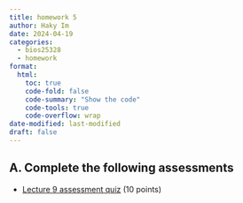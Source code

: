 ```yaml
---
title: homework 5
author: Haky Im
date: 2024-04-19
categories:
  - bios25328
  - homework
format:
  html:
    toc: true
    code-fold: false
    code-summary: "Show the code"
    code-tools: true
    code-overflow: wrap
date-modified: last-modified
draft: false
---
```


## A. Complete the following assessments
- [Lecture 9 assessment quiz](https://forms.gle/qTGiMqneSPRPwzEs7) (10 points)

